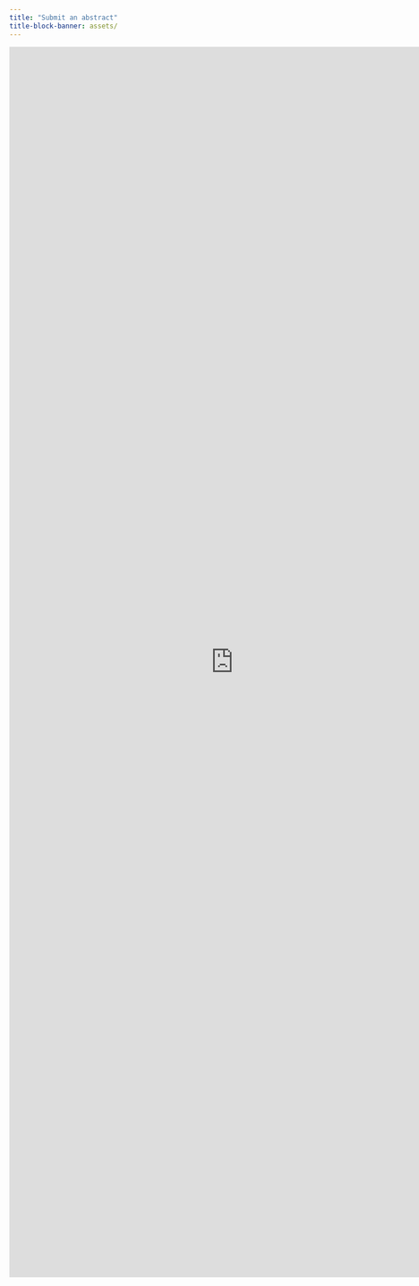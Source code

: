```yaml
---
title: "Submit an abstract"
title-block-banner: assets/
---
```


<iframe src="https://docs.google.com/forms/d/e/1FAIpQLSdmYTxxGsIbcFh5UaYurttMu9BHcu3--XEjSZ-8LVTlq7gePw/viewform?embedded=true" width="800" height="2200" frameborder="0" marginheight="0" marginwidth="0">Loading…</iframe>
